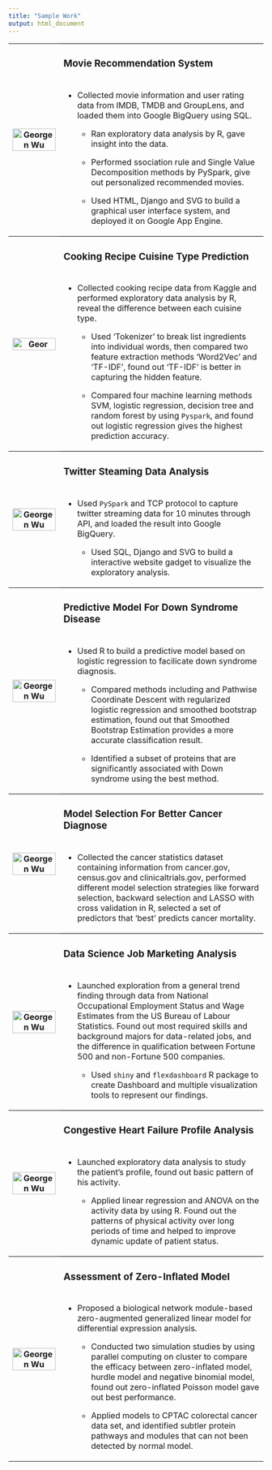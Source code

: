 ```yaml
---
title: "Sample Work"
output: html_document
---
```


<link rel="stylesheet" href="styles.css" type="text/css">
<link rel="stylesheet" href="site_libs/academicons-1.9.4/css/academicons.min.css">


<table>
<col width="20%">
<col width="30%">
<col width="50%">

<tr style="border-top:1pt solid black;">
  <th rowspan="3"><a href="https://github.com/Sapphirine/201912-43-Movie-Recommendation"><img src="image/6893_final.png" alt="Georgen Wu" style="width:100%; float:left" class="center image-square"></a></th>
</tr>
<tr>
  <td colspan="2" style="height:20px; vertical-align:middle"><h3><b>Movie Recommendation System</b></h3></td>
</tr>
<tr>
  <td colspan="2">
  * Collected movie information and user rating data from IMDB, TMDB and GroupLens, and loaded them into Google BigQuery using SQL.
  
  * Ran exploratory data analysis by R, gave insight into the data.
  
  * Performed ssociation rule and Single Value Decomposition methods by PySpark, give out personalized recommended movies.
  
  * Used HTML, Django and SVG to build a graphical user interface system, and deployed it on Google App Engine.</td>
</tr>

<tr style="border-top:1pt solid black;">
  <th rowspan="3"><a href="https://github.com/valuntiny/P9120_final"><img src="image/9120.png" alt="Geor" style="width:100%; float:left" class="center image-square"></a></th>
</tr>
<tr>
  <td colspan="2" style="height:20px; vertical-align:middle"><h3><b>Cooking Recipe Cuisine Type Prediction</b></h3></td>
</tr>
<tr>
  <td colspan="2">
  * Collected cooking recipe data from Kaggle and performed exploratory data analysis by R, reveal the difference between each cuisine type.
  
  * Used 'Tokenizer' to break list ingredients into individual words, then compared two feature extraction methods 'Word2Vec' and 'TF-IDF', found out 'TF-IDF' is better in capturing the hidden feature.
  
  * Compared four machine learning methods SVM, logistic regression, decision tree and random forest by using `Pyspark`, and found out logistic regression gives the highest prediction accuracy. </td>
</tr>

<tr style="border-top:1pt solid black;">
  <th rowspan="3"><a href="https://github.com/valuntiny/E6893_HW3"><img src="image/6893_hw3.png" alt="Georgen Wu" style="width:100%; float:left" class="center image-square"></a></th>
</tr>
<tr>
  <td colspan="2" style="height:20px; vertical-align:middle"><h3><b>Twitter Steaming Data Analysis</b></h3></td>
</tr>
<tr>
  <td colspan="2">
  * Used `PySpark` and TCP protocol to capture twitter streaming data for 10 minutes through API, and loaded the result into Google BigQuery.
  
  * Used SQL, Django and SVG to build a interactive website gadget to visualize the exploratory analysis.</td>
</tr>

<tr style="border-top:1pt solid black;">
  <th rowspan="3"><a href="https://github.com/valuntiny/p8160_group_project_2"><img src="image/SC.png" alt="Georgen Wu" style="width:100%; float:left" class="center image-square"></a></th>
</tr>
<tr>
  <td colspan="2" style="height:20px; vertical-align:middle"><h3><b>Predictive Model For Down Syndrome Disease</b></h3></td>
</tr>
<tr>
  <td colspan="2">
  * Used R to build a predictive model based on logistic regression to facilicate down syndrome diagnosis.
  
  * Compared methods including and Pathwise Coordinate Descent with regularized logistic regression and smoothed bootstrap estimation, found out that Smoothed Bootstrap Estimation provides a more accurate classification result.
  
  * Identified a subset of proteins that are significantly associated with Down syndrome using the best method.</td>
</tr>

<tr class="spacer"></tr>

<tr style="border-top:1pt solid black;">
  <th rowspan="3"><a href="https://github.com/Raarbiarsan1899/p8130_bm_group4"><img src="image/BM_final.png" alt="Georgen Wu" style="width:100%; float:left" class="center image-square"></a></th>
</tr>
<tr>
  <td colspan="2" style="height:20px; vertical-align:middle"><h3><b>Model Selection For Better Cancer Diagnose</b></h3></td>
</tr>
<tr>
  <td colspan="2">
  * Collected the cancer statistics dataset containing information from cancer.gov, census.gov and clinicaltrials.gov, performed different model selection strategies like forward selection, backward selection and LASSO with cross validation in R, selected a set of predictors that ‘best’ predicts cancer mortality.</td>
</tr>

<tr style="border-top:1pt solid black;">
  <th rowspan="3"><a href="http://shanj.tk/P8105_final_website.io/index.html"><img src="image/DS_final.jpg" alt="Georgen Wu" style="width:100%; float:left" class="center image-square"></a></th>
</tr>
<tr>
  <td colspan="2" style="height:20px; vertical-align:middle"><h3><b>Data Science Job Marketing Analysis</b></h3></td>
</tr>
<tr>
  <td colspan="2">
  * Launched exploration from a general trend finding through data from National Occupational Employment Status and Wage Estimates from the US Bureau of Labour Statistics. Found out most required skills and background majors for data-related jobs, and the difference in qualification between Fortune 500 and non-Fortune 500 companies. 
  
  * Used `shiny` and `flexdashboard` R package to create Dashboard and multiple visualization tools to represent our findings.</td>
</tr>

<tr style="border-top:1pt solid black;">
  <th rowspan="3"><a href="https://github.com/valuntiny/p8105_mtp_gw2383"><img src="image/DS_midterm.png" alt="Georgen Wu" style="width:100%; float:left" class="center image-square"></a></th>
</tr>
<tr>
  <td colspan="2" style="height:20px; vertical-align:middle"><h3><b>Congestive Heart Failure Profile Analysis</b></h3></td>
</tr>
<tr>
  <td colspan="2">
  * Launched exploratory data analysis to study the patient's profile, found out basic pattern of his activity.
  
  * Applied linear regression and ANOVA on the activity data by using R. Found out the patterns of physical activity over long periods of time and helped to improve dynamic update of patient status.</td>
</tr>

<tr style="border-top:1pt solid black;">
  <th rowspan="3"><a href="https://github.com/valuntiny/valuntiny.github.io/blob/master/thesis_final_version.pdf"><img src="image/thesis.png" alt="Georgen Wu" style="width:100%; float:left" class="center image-square"></a></th>
</tr>
<tr>
  <td colspan="2" style="height:20px; vertical-align:middle"> <h3><b> Assessment of Zero-Inflated Model </b></h3>
  </td>
</tr>
<tr>
  <td colspan="2">
  * Proposed a biological network module-based zero-augmented generalized linear model for differential expression analysis. 
  
  * Conducted two simulation studies by using parallel computing on cluster to compare the efficacy between zero-inflated model, hurdle model and negative binomial model, found out zero-inflated Poisson model gave out best performance.
  
  * Applied models to CPTAC colorectal cancer data set, and identified subtler protein pathways and modules that can not been detected by normal model.</td>
  
<tr style="border-top:1pt solid black;">
</tr>

</table>

</center>

</br>
</br>
</br>

<center>

<h2>
<a class="fab fa-linkedin" href="https://www.linkedin.com/in/jakewilliamcoldiron/"> </a>
<a class="fab fa-github" href="http://github.com/jakewilliamcoldiron/"> </a>
<a class="fas fa-envelope" href="jwc2177@caa.columbia.edu"> </a>
</h2>

</center>


